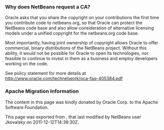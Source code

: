 <!--

    Licensed to the Apache Software Foundation (ASF) under one
    or more contributor license agreements.  See the NOTICE file
    distributed with this work for additional information
    regarding copyright ownership.  The ASF licenses this file
    to you under the Apache License, Version 2.0 (the
    "License"); you may not use this file except in compliance
    with the License.  You may obtain a copy of the License at

      http://www.apache.org/licenses/LICENSE-2.0

    Unless required by applicable law or agreed to in writing,
    software distributed under the License is distributed on an
    "AS IS" BASIS, WITHOUT WARRANTIES OR CONDITIONS OF ANY
    KIND, either express or implied.  See the License for the
    specific language governing permissions and limitations
    under the License.

-->

===Why does NetBeans request a CA?===

Oracle asks that you share the copyright on your contributions the first time you contribute code to netbeans.org, so that Oracle can protect the NetBeans code base and also allow consideration of alternative licensing models under a unified copyright for the netbeans.org code base.

Most importantly, having joint ownership of copyright allows Oracle to offer commercial, binary distributions of the NetBeans project. Without this ability, it would not be possible for Oracle to open its technologies, nor feasible to continue to invest in them as a business and employ developers working on the code.

See policy statement for more details at http://www.oracle.com/technetwork/oca-faq-405384.pdf

===Apache Migration Information===

The content in this page was kindly donated by Oracle Corp. to the
Apache Software Foundation.

This page was exported from , 
that last modified by NetBeans user Jkovalsky 
on 2011-12-12T14:38:30Z.

